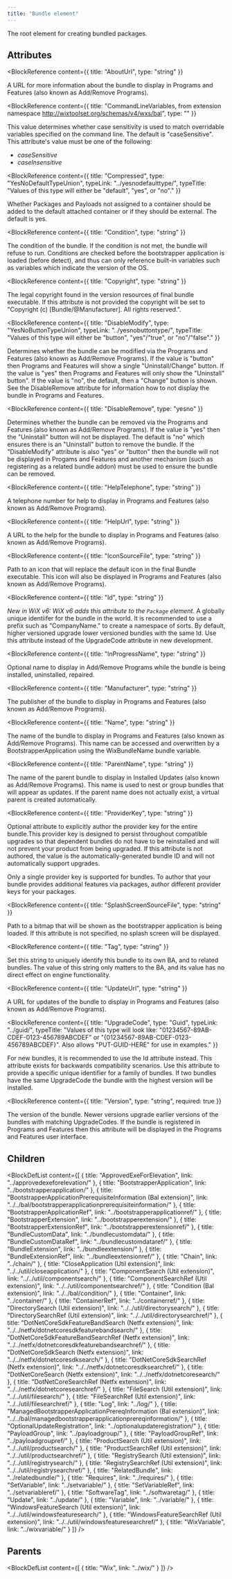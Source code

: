 ```yaml
---
title: "Bundle element"
---
```



The root element for creating bundled packages.


## Attributes

<BlockWrapper>

  <BlockReference
    content={{
      title: "AboutUrl",
      type: "string"
    }}
  >
  A URL for more information about the bundle to display in Programs and Features (also
   known as Add/Remove Programs).
  </BlockReference>

  <BlockReference
    content={{
      title: "CommandLineVariables, from extension namespace http://wixtoolset.org/schemas/v4/wxs/bal",
      type: ""
    }}
  >
  This value determines whether case sensitivity is used to match overridable variables specified on the command line. The default is "caseSensitive". This attribute's value must be one of the following:
  - *caseSensitive*
  - *caseInsensitive*
  </BlockReference>

  <BlockReference
    content={{
      title: "Compressed",
      type: "YesNoDefaultTypeUnion",
      typeLink: "../yesnodefaulttype/",
      typeTitle: "Values of this type will either be \"default\", \"yes\", or \"no\"."
    }}
  >
  Whether Packages and Payloads not assigned to a container should be added to the default attached container or if they should be external. The default is yes.
  </BlockReference>

  <BlockReference
    content={{
      title: "Condition",
      type: "string"
    }}
  >
  The condition of the bundle. If the condition is not met, the bundle will
   refuse to run. Conditions are checked before the bootstrapper application is loaded
   (before detect), and thus can only reference built-in variables such as
   variables which indicate the version of the OS.
  </BlockReference>

  <BlockReference
    content={{
      title: "Copyright",
      type: "string"
    }}
  >
  The legal copyright found in the version resources of final bundle executable. If
   this attribute is not provided the copyright will be set to "Copyright (c) [Bundle/@Manufacturer]. All rights reserved.".
  </BlockReference>

  <BlockReference
    content={{
      title: "DisableModify",
      type: "YesNoButtonTypeUnion",
      typeLink: "../yesnobuttontype/",
      typeTitle: "Values of this type will either be \"button\", \"yes\"/\"true\", or \"no\"/\"false\"."
    }}
  >
  Determines whether the bundle can be modified via the Programs and Features (also known as
   Add/Remove Programs). If the value is "button" then Programs and Features will show a single
   "Uninstall/Change" button. If the value is "yes" then Programs and Features will only show
   the "Uninstall" button". If the value is "no", the default, then a "Change" button is shown.
   See the DisableRemove attribute for information how to not display the bundle in Programs
   and Features.
  </BlockReference>

  <BlockReference
    content={{
      title: "DisableRemove",
      type: "yesno"
    }}
  >
  Determines whether the bundle can be removed via the Programs and Features (also
   known as Add/Remove Programs). If the value is "yes" then the "Uninstall" button will
   not be displayed. The default is "no" which ensures there is an "Uninstall" button to
   remove the bundle. If the "DisableModify" attribute is also "yes" or "button" then the
   bundle will not be displayed in Progams and Features and another mechanism (such as
   registering as a related bundle addon) must be used to ensure the bundle can be removed.
  </BlockReference>

  <BlockReference
    content={{
      title: "HelpTelephone",
      type: "string"
    }}
  >
  A telephone number for help to display in Programs and Features (also known as
   Add/Remove Programs).
  </BlockReference>

  <BlockReference
    content={{
      title: "HelpUrl",
      type: "string"
    }}
  >
  A URL to the help for the bundle to display in Programs and Features (also known as
   Add/Remove Programs).
  </BlockReference>

  <BlockReference
    content={{
      title: "IconSourceFile",
      type: "string"
    }}
  >
  Path to an icon that will replace the default icon in the final Bundle executable.
   This icon will also be displayed in Programs and Features (also known as Add/Remove
   Programs).
  </BlockReference>

  <BlockReference
    content={{
      title: "Id",
      type: "string"
    }}
  >
  _New in WiX v6: WiX v6 adds this attribute to the `Package` element._
   A globally unique identiifer for the bundle in the world. It is recommended to use a prefix such as "CompanyName." to
   create a namespace of sorts. By default, higher versioned upgrade lower versioned bundles with the same Id. Use this
   attribute instead of the UpgradeCode attribute in new development.
  </BlockReference>

  <BlockReference
    content={{
      title: "InProgressName",
      type: "string"
    }}
  >
  Optional name to display in Add/Remove Programs while the bundle is being installed, uninstalled, repaired.
  </BlockReference>

  <BlockReference
    content={{
      title: "Manufacturer",
      type: "string"
    }}
  >
  The publisher of the bundle to display in Programs and Features (also known as
   Add/Remove Programs).
  </BlockReference>

  <BlockReference
    content={{
      title: "Name",
      type: "string"
    }}
  >
  The name of the bundle to display in Programs and Features (also known as Add/Remove
   Programs). This name can be accessed and overwritten by a BootstrapperApplication
   using the WixBundleName bundle variable.
  </BlockReference>

  <BlockReference
    content={{
      title: "ParentName",
      type: "string"
    }}
  >
  The name of the parent bundle to display in Installed Updates (also known as Add/Remove
   Programs). This name is used to nest or group bundles that will appear as updates.
   If the parent name does not actually exist, a virtual parent is created automatically.
  </BlockReference>

  <BlockReference
    content={{
      title: "ProviderKey",
      type: "string"
    }}
  >
  Optional attribute to explicitly author the provider key for the entire bundle.This provider key is designed to persist throughout compatible upgrades so that dependent bundles do not have to be reinstalled
   and will not prevent your product from being upgraded. If this attribute is not authored, the value is the
   automatically-generated bundle ID and will not automatically support upgrades.
  
  Only a single provider key is supported for bundles. To author that your bundle provides additional features via
   packages, author different provider keys for your packages.
  
  
  </BlockReference>

  <BlockReference
    content={{
      title: "SplashScreenSourceFile",
      type: "string"
    }}
  >
  Path to a bitmap that will be shown as the bootstrapper application is being loaded. If this attribute is not specified, no splash screen will be displayed.
  </BlockReference>

  <BlockReference
    content={{
      title: "Tag",
      type: "string"
    }}
  >
  Set this string to uniquely identify this bundle to its own BA, and to related bundles. The value of this string only matters to the BA, and its value has no direct effect on engine functionality.
  </BlockReference>

  <BlockReference
    content={{
      title: "UpdateUrl",
      type: "string"
    }}
  >
  A URL for updates of the bundle to display in Programs and Features (also
   known as Add/Remove Programs).
  </BlockReference>

  <BlockReference
    content={{
      title: "UpgradeCode",
      type: "Guid",
      typeLink: "../guid/",
      typeTitle: "Values of this type will look like: \"01234567-89AB-CDEF-0123-456789ABCDEF\" or \"{01234567-89AB-CDEF-0123-456789ABCDEF}\". Also allows \"PUT-GUID-HERE\" for use in examples."
    }}
  >
  For new bundles, it is recommended to use the Id attribute instead. This attribute exists for
   backwards compatibility scenarios. Use this attribute to provide a specific unique identifier
   for a family of bundles. If two bundles have the same UpgradeCode the bundle with the highest
   version will be installed.
  </BlockReference>

  <BlockReference
    content={{
      title: "Version",
      type: "string",
      required: true
    }}
  >
  The version of the bundle. Newer versions upgrade earlier versions of the bundles
   with matching UpgradeCodes. If the bundle is registered in Programs and Features
   then this attribute will be displayed in the Programs and Features user interface.
  </BlockReference>

</BlockWrapper>

## Children

<BlockDefList content={[
    {
      title: "ApprovedExeForElevation",
      link: "../approvedexeforelevation/"
    },
    {
      title: "BootstrapperApplication",
      link: "../bootstrapperapplication/"
    },
    {
      title: "BootstrapperApplicationPrerequisiteInformation (Bal extension)",
      link: "../../bal/bootstrapperapplicationprerequisiteinformation/"
    },
    {
      title: "BootstrapperApplicationRef",
      link: "../bootstrapperapplicationref/"
    },
    {
      title: "BootstrapperExtension",
      link: "../bootstrapperextension/"
    },
    {
      title: "BootstrapperExtensionRef",
      link: "../bootstrapperextensionref/"
    },
    {
      title: "BundleCustomData",
      link: "../bundlecustomdata/"
    },
    {
      title: "BundleCustomDataRef",
      link: "../bundlecustomdataref/"
    },
    {
      title: "BundleExtension",
      link: "../bundleextension/"
    },
    {
      title: "BundleExtensionRef",
      link: "../bundleextensionref/"
    },
    {
      title: "Chain",
      link: "../chain/"
    },
    {
      title: "CloseApplication (Util extension)",
      link: "../../util/closeapplication/"
    },
    {
      title: "ComponentSearch (Util extension)",
      link: "../../util/componentsearch/"
    },
    {
      title: "ComponentSearchRef (Util extension)",
      link: "../../util/componentsearchref/"
    },
    {
      title: "Condition (Bal extension)",
      link: "../../bal/condition/"
    },
    {
      title: "Container",
      link: "../container/"
    },
    {
      title: "ContainerRef",
      link: "../containerref/"
    },
    {
      title: "DirectorySearch (Util extension)",
      link: "../../util/directorysearch/"
    },
    {
      title: "DirectorySearchRef (Util extension)",
      link: "../../util/directorysearchref/"
    },
    {
      title: "DotNetCoreSdkFeatureBandSearch (Netfx extension)",
      link: "../../netfx/dotnetcoresdkfeaturebandsearch/"
    },
    {
      title: "DotNetCoreSdkFeatureBandSearchRef (Netfx extension)",
      link: "../../netfx/dotnetcoresdkfeaturebandsearchref/"
    },
    {
      title: "DotNetCoreSdkSearch (Netfx extension)",
      link: "../../netfx/dotnetcoresdksearch/"
    },
    {
      title: "DotNetCoreSdkSearchRef (Netfx extension)",
      link: "../../netfx/dotnetcoresdksearchref/"
    },
    {
      title: "DotNetCoreSearch (Netfx extension)",
      link: "../../netfx/dotnetcoresearch/"
    },
    {
      title: "DotNetCoreSearchRef (Netfx extension)",
      link: "../../netfx/dotnetcoresearchref/"
    },
    {
      title: "FileSearch (Util extension)",
      link: "../../util/filesearch/"
    },
    {
      title: "FileSearchRef (Util extension)",
      link: "../../util/filesearchref/"
    },
    {
      title: "Log",
      link: "../log/"
    },
    {
      title: "ManagedBootstrapperApplicationPrereqInformation (Bal extension)",
      link: "../../bal/managedbootstrapperapplicationprereqinformation/"
    },
    {
      title: "OptionalUpdateRegistration",
      link: "../optionalupdateregistration/"
    },
    {
      title: "PayloadGroup",
      link: "../payloadgroup/"
    },
    {
      title: "PayloadGroupRef",
      link: "../payloadgroupref/"
    },
    {
      title: "ProductSearch (Util extension)",
      link: "../../util/productsearch/"
    },
    {
      title: "ProductSearchRef (Util extension)",
      link: "../../util/productsearchref/"
    },
    {
      title: "RegistrySearch (Util extension)",
      link: "../../util/registrysearch/"
    },
    {
      title: "RegistrySearchRef (Util extension)",
      link: "../../util/registrysearchref/"
    },
    {
      title: "RelatedBundle",
      link: "../relatedbundle/"
    },
    {
      title: "Requires",
      link: "../requires/"
    },
    {
      title: "SetVariable",
      link: "../setvariable/"
    },
    {
      title: "SetVariableRef",
      link: "../setvariableref/"
    },
    {
      title: "SoftwareTag",
      link: "../softwaretag/"
    },
    {
      title: "Update",
      link: "../update/"
    },
    {
      title: "Variable",
      link: "../variable/"
    },
    {
      title: "WindowsFeatureSearch (Util extension)",
      link: "../../util/windowsfeaturesearch/"
    },
    {
      title: "WindowsFeatureSearchRef (Util extension)",
      link: "../../util/windowsfeaturesearchref/"
    },
    {
      title: "WixVariable",
      link: "../wixvariable/"
    }
  ]}
/>

## Parents

<BlockDefList content={[
    {
      title: "Wix",
      link: "../wix/"
    }
  ]}
/>